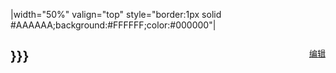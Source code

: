 <includeonly>|width="50%" valign="top" style="border:1px solid #AAAAAA;background:#FFFFFF;color:#000000"|
<div style="float:right;font-size:small">[[Portal:电脑和信息技术/特選條目/{{{1}}}|编辑]]</div>
<div>
== {{{2|{{{1}}}}}} ==
</div>
<div>

{{Portal:电脑和信息技术/特選條目/{{{1}}}}}
</div>
</includeonly>